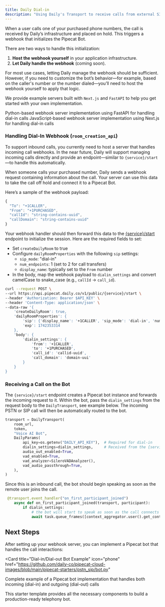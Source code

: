 ```yaml
---
title: Daily Dial-in
description: "Using Daily's Transport to receive calls from external SIP Addresses and PSTN numbers"
---
```


When a user calls one of your purchased phone numbers, the call is received by Daily’s infrastructure and placed on hold. This triggers a webhook that initializes the Pipecat Bot.

There are two ways to handle this initialization:

1. **Host the webhook yourself** in your application infrastructure.
2. **Let Daily handle the webhook** (coming soon).

For most use cases, letting Daily manage the webhook should be sufficient. However, if you need to customize the bot’s behavior—for example, based on the caller's number or the number dialed—you’ll need to host the webhook yourself to apply that logic.

We provide example servers built with `Next.js` and `FastAPI` to help you get started with your own implementation.

<CardGroup cols={2}>
  <Card
    title="FastAPI Webhook Server"
    icon="server"
    href="https://github.com/pipecat-ai/pipecat/tree/main/examples/deployment/pipecat-cloud-daily-pstn-server/fastapi-webhook-server"
  >
    Python-based webhook server implementation using FastAPI for handling
    dial-in calls
  </Card>
  <Card
    title="Next.js Webhook Server"
    icon="js"
    href="https://github.com/pipecat-ai/pipecat/tree/main/examples/deployment/pipecat-cloud-daily-pstn-server/nextjs-webhook-server"
  >
    JavaScript-based webhook server implementation using Next.js for handling
    dial-in calls
  </Card>
</CardGroup>

### Handling Dial-In Webhook (`room_creation_api`)

To support inbound calls, you currently need to host a server that handles incoming call webhooks. In the near future, Daily will support managing incoming calls directly and provide an endpoint—similar to `{service}/start`—to handle this automatically.

When someone calls your purchased number, Daily sends a webhook request containing information about the call. Your server can use this data to take the call off hold and connect it to a Pipecat Bot.

Here’s a sample of the webhook payload:

```js
{
  "To": "+1CALLER",
  "From": "+1PURCHASED",
  "callId": "string-contains-uuid",
  "callDomain": "string-contains-uuid"
}
```

Your webhook handler should then forward this data to the [{service}/start](https://docs.pipecat.daily.co/agents/active-sessions#using-rest) endpoint to initialize the session. Here are the required fields to set:

- Set `createDailyRoom` to true
- Configure `dailyRoomProperties` with the following `sip` settings:
  - `sip_mode`: "dial-in"
  - `num_endpoints`: 1 (set to 2 for call transfers)
  - `display_name`: typically set to the `From` number
- In the body, map the webhook payload to `dialin_settings` and convert camelCase to snake_case (e.g., `callId` → `call_id`).

```bash
curl --request POST \
--url https://api.pipecat.daily.co/v1/public/{service}/start \
--header 'Authorization: Bearer $API_KEY' \
--header 'Content-Type: application/json' \
--data-raw '{
    'createDailyRoom': true,
    'dailyRoomProperties': {
        'sip': {'display_name': '+1CALLER', 'sip_mode': 'dial-in', 'num_endpoints': 1},
        'exp': 1742353314
    },
    'body': {
        'dialin_settings': {
            'from': '+1CALLER',
            'to': '+1PURCHASED',
            'call_id': 'callid-uuid',
            'call_domain': 'domain-uui'
        }
    }
}
```

### Receiving a Call on the Bot

The `{service}/start` endpoint creates a Pipecat bot instance and forwards the incoming request to it. Within the bot, pass the `dialin_settings` from the request body to the `DailyTransport`, see example below. The incoming PSTN or SIP call will then be automatically routed to the bot.

```python
transport = DailyTransport(
    room_url,
    token,
    "Voice AI Bot",
    DailyParams(
        api_key=os.getenv("DAILY_API_KEY"),  # Required for dial-in
        dialin_settings=dialin_settings,     # Received from the {service}/start body
        audio_out_enabled=True,
        vad_enabled=True,
        vad_analyzer=SileroVADAnalyzer(),
        vad_audio_passthrough=True,
    ),
)
```

Since this is an inbound call, the bot should begin speaking as soon as the remote user joins the call.

```python
 @transport.event_handler("on_first_participant_joined")
    async def on_first_participant_joined(transport, participant):
        if dialin_settings:
            # the bot will start to speak as soon as the call connects
            await task.queue_frames([context_aggregator.user().get_context_frame()])
```

## Next Steps

After setting up your webhook server, you can implement a Pipecat bot that handles the call interactions:

<Card
  title="Dial-in/Dial-out Bot Example"
  icon="phone"
  href="https://github.com/daily-co/pipecat-cloud-images/blob/main/pipecat-starters/pstn_sip/bot.py"
>
  Complete example of a Pipecat bot implementation that handles both incoming
  (dial-in) and outgoing (dial-out) calls
</Card>

This starter template provides all the necessary components to build a production-ready telephony bot.
